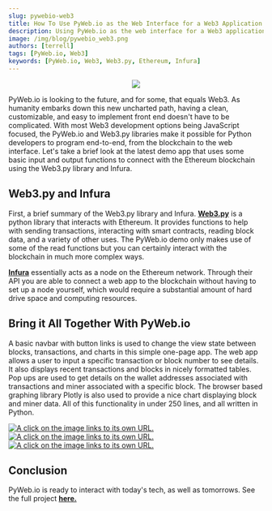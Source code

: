 ```yaml
---
slug: pywebio-web3
title: How To Use PyWeb.io as the Web Interface for a Web3 Application
description: Using PyWeb.io as the web interface for a Web3 application
image: /img/blog/pywebio_web3.png
authors: [terrell]
tags: [PyWeb.io, Web3]
keywords: [PyWeb.io, Web3, Web3.py, Ethereum, Infura]
---
```


<div align="center">
  <img src={image} />
</div>


PyWeb.io is looking to the future, and for some, that equals Web3. As humanity embarks down this new uncharted path, having a clean, customizable, and easy to implement front end doesn't have to be complicated. With most Web3 development options being JavaScript focused, the PyWeb.io and Web3.py libraries make it possible for Python developers to program end-to-end, from the blockchain to the web interface. Let's take a brief look at the latest demo app that uses some basic input and output functions to connect with the Ethereum blockchain using the Web3.py library and Infura.


## Web3.py and Infura
First, a brief summary of the Web3.py library and Infura. [**Web3.py**](https://web3py.readthedocs.io/en/stable/) is a python library that interacts with Ethereum. It provides functions to help with sending transactions, interacting with smart contracts, reading block data, and a variety of other uses. The PyWeb.io demo only makes use of some of the read functions but you can certainly interact with the blockchain in much more complex ways. 

[**Infura**](https://infura.io/) essentially acts as a node on the Ethereum network. Through their API you are able to connect a web app to the blockchain without having to set up a node yourself, which would require a substantial amount of hard drive space and computing resources.

<!--truncate-->

## Bring it All Together With PyWeb.io
A basic navbar with button links is used to change the view state between blocks, transactions, and charts in this simple one-page app. The web app allows a user to input a specific transaction or block number to see details. It also displays recent transactions and blocks in nicely formatted tables. Pop ups are used to get details on the  wallet addresses associated with transactions and miner associated with a specific block. The browser based graphing library Plotly is also used to provide a nice chart displaying block and miner data. All of this functionality in under 250 lines, and all written in Python.

[![A click on the image links to its own URL.](./transactions_small.jpg
"A click on the image links to its own URL (inline-style).")
](./transactions.jpg)  [![A click on the image links to its own URL.](./blocks_small.jpg
"A click on the image links to its own URL (inline-style).")
](./blocks.JPG)  [![A click on the image links to its own URL.](./charts_small.jpg
"A click on the image links to its own URL (inline-style).")
](./charts.JPG)


## Conclusion

PyWeb.io is ready to interact with today's tech, as well as tomorrows. See the full project [**here.**](https://corgibyte.pyweb.io/ether_demo/app/)

